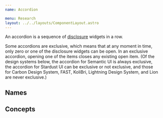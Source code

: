 ```yaml
---
name: Accordion

menu: Research
layout: ../../layouts/ComponentLayout.astro
---
```


An accordion is a sequence of
[disclosure](/components/disclosure.research)
widgets in a row.

Some accordions are exclusive,
which means that at any moment in time,
only zero or one of the disclosure widgets can be open.
In an exclusive accordion, opening one of the items
closes any existing open item.
(Of the design systems below,
the accordion for Semantic UI is always exclusive,
the accordion for Stardust UI can be exclusive or not exclusive,
and those for Carbon Design System, FAST, KoliBri, Lightning Design System,
and Lion are never exclusive.)


## Names

<ComponentCoverage component="Accordion" />


## Concepts

<Concepts client:load component="Accordion" />
